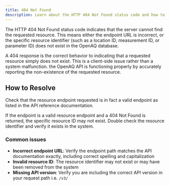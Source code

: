```yaml
---
title: 404 Not Found
description: Learn about the HTTP 404 Not Found status code and how to solve common causes of this error in the OpenAQ API.
---
```




The HTTP 404 Not Found status code indicates that the server cannot find the
requested resource. This means either the endpoint URL is incorrect, or the
specific resource identifier (such as a location ID, measurement ID, or parameter ID)
does not exist in the OpenAQ database.

A 404 response is the correct behavior to indicating that a requested resource
simply does not exist. This is a client-side issue rather than a system
malfunction. the OpenAQ API is functioning properly by accurately reporting the
non-existence of the requested resource.

## How to Resolve

Check that the resource endpoint requested is in fact a valid endpoint as listed
in the API reference documentation. 

If the endpoint is a valid resource endpoint and a 404 Not Found is returned,
the specific resource ID may not exist. Double check the resource identifier and
verify it exists in the system.

### Common issues

- **Incorrect endpoint URL**: Verify the endpoint path matches the API documentation exactly, including correct spelling and capitalization
- **Invalid resource ID**: The resource identifier may not exist or may have been removed from the system
- **Missing API version**: Verify you are including the correct API version in your request path i.e. `/v3/`

<FeedbackForm />
